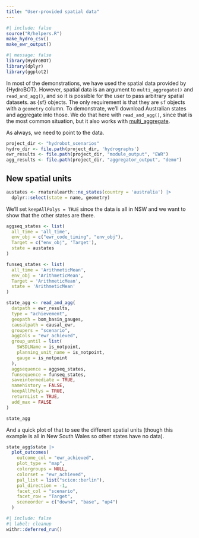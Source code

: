 ```yaml
---
title: "User-provided spatial data"
---
```


```r
#| include: false
source("R/helpers.R")
make_hydro_csv()
make_ewr_output()
```

```r
#| message: false
library(HydroBOT)
library(dplyr)
library(ggplot2)
```

In most of the demonstrations, we have used the spatial data provided by {HydroBOT}. However, spatial data is an argument to `multi_aggregate()` and `read_and_agg()`, and so it is possible for the user to pass arbitrary spatial datasets. as {sf} objects. The only requirement is that they are `sf` objects with a `geometry` column. To demonstrate, we'll download Australian states and aggregate into those. We do that here with `read_and_agg()`, since that is the most common situation, but it also works with [multi_aggregate](using_multi_aggregate).

As always, we need to point to the data.

```r
project_dir <- "hydrobot_scenarios"
hydro_dir <- file.path(project_dir, 'hydrographs')
ewr_results <- file.path(project_dir, "module_output", "EWR")
agg_results <- file.path(project_dir, "aggregator_output", "demo")
```

## New spatial units

```r
austates <- rnaturalearth::ne_states(country = 'australia') |> 
  dplyr::select(state = name, geometry)
```

We'll set `keepAllPolys = TRUE` since the data is all in NSW and we want to show that the other states are there.

```r
aggseq_states <- list(
  all_time = 'all_time',
  env_obj = c("ewr_code_timing", "env_obj"),
  Target = c("env_obj", 'Target'),
  state = austates
)

funseq_states <- list(
  all_time = 'ArithmeticMean',
  env_obj = 'ArithmeticMean',
  Target = 'ArithmeticMean',
  state = 'ArithmeticMean'
)

state_agg <- read_and_agg(
  datpath = ewr_results,
  type = "achievement",
  geopath = bom_basin_gauges,
  causalpath = causal_ewr,
  groupers = "scenario",
  aggCols = "ewr_achieved",
  group_until = list(
    SWSDLName = is_notpoint,
    planning_unit_name = is_notpoint,
    gauge = is_notpoint
  ),
  aggsequence = aggseq_states,
  funsequence = funseq_states,
  saveintermediate = TRUE,
  namehistory = FALSE,
  keepAllPolys = TRUE,
  returnList = TRUE,
  add_max = FALSE
)

state_agg
```

And a quick plot of that to see the different spatial units (though this example is all in New South Wales so other states have no data).

```r
state_agg$state |> 
  plot_outcomes(
    outcome_col = "ewr_achieved",
    plot_type = "map",
    colorgroups = NULL,
    colorset = "ewr_achieved",
    pal_list = list("scico::berlin"),
    pal_direction = -1,
    facet_col = "scenario",
    facet_row = "Target",
    sceneorder = c("down4", "base", "up4")
  )
```
```r
#| include: false
#| label: cleanup
withr::deferred_run()
```
